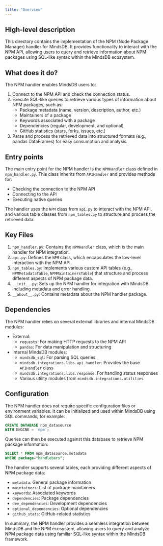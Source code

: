 ```yaml
---
title: "Overview"
---
```


## High-level description
This directory contains the implementation of the NPM (Node Package Manager) handler for MindsDB. It provides functionality to interact with the NPM API, allowing users to query and retrieve information about NPM packages using SQL-like syntax within the MindsDB ecosystem.

## What does it do?
The NPM handler enables MindsDB users to:
1. Connect to the NPM API and check the connection status.
2. Execute SQL-like queries to retrieve various types of information about NPM packages, such as:
   - Package metadata (name, version, description, author, etc.)
   - Maintainers of a package
   - Keywords associated with a package
   - Dependencies (regular, development, and optional)
   - GitHub statistics (stars, forks, issues, etc.)
3. Parse and process the retrieved data into structured formats (e.g., pandas DataFrames) for easy consumption and analysis.

## Entry points
The main entry point for the NPM handler is the `NPMHandler` class defined in `npm_handler.py`. This class inherits from `APIHandler` and provides methods for:
- Checking the connection to the NPM API
- Connecting to the API
- Executing native queries

The handler uses the `NPM` class from `api.py` to interact with the NPM API, and various table classes from `npm_tables.py` to structure and process the retrieved data.

## Key Files
1. `npm_handler.py`: Contains the `NPMHandler` class, which is the main handler for NPM integration.
2. `api.py`: Defines the `NPM` class, which encapsulates the low-level interaction with the NPM API.
3. `npm_tables.py`: Implements various custom API tables (e.g., `NPMMetadataTable`, `NPMMaintainersTable`) that structure and process different aspects of NPM package data.
4. `__init__.py`: Sets up the NPM handler for integration with MindsDB, including metadata and error handling.
5. `__about__.py`: Contains metadata about the NPM handler package.

## Dependencies
The NPM handler relies on several external libraries and internal MindsDB modules:
- External:
  - `requests`: For making HTTP requests to the NPM API
  - `pandas`: For data manipulation and structuring
- Internal MindsDB modules:
  - `mindsdb_sql`: For parsing SQL queries
  - `mindsdb.integrations.libs.api_handler`: Provides the base `APIHandler` class
  - `mindsdb.integrations.libs.response`: For handling status responses
  - Various utility modules from `mindsdb.integrations.utilities`

## Configuration
The NPM handler does not require specific configuration files or environment variables. It can be initialized and used within MindsDB using SQL commands, for example:

```sql
CREATE DATABASE npm_datasource
WITH ENGINE = 'npm';
```

Queries can then be executed against this database to retrieve NPM package information:

```sql
SELECT * FROM npm_datasource.metadata
WHERE package="handlebars";
```

The handler supports several tables, each providing different aspects of NPM package data:
- `metadata`: General package information
- `maintainers`: List of package maintainers
- `keywords`: Associated keywords
- `dependencies`: Package dependencies
- `dev_dependencies`: Development dependencies
- `optional_dependencies`: Optional dependencies
- `github_stats`: GitHub-related statistics

In summary, the NPM handler provides a seamless integration between MindsDB and the NPM ecosystem, allowing users to query and analyze NPM package data using familiar SQL-like syntax within the MindsDB framework.